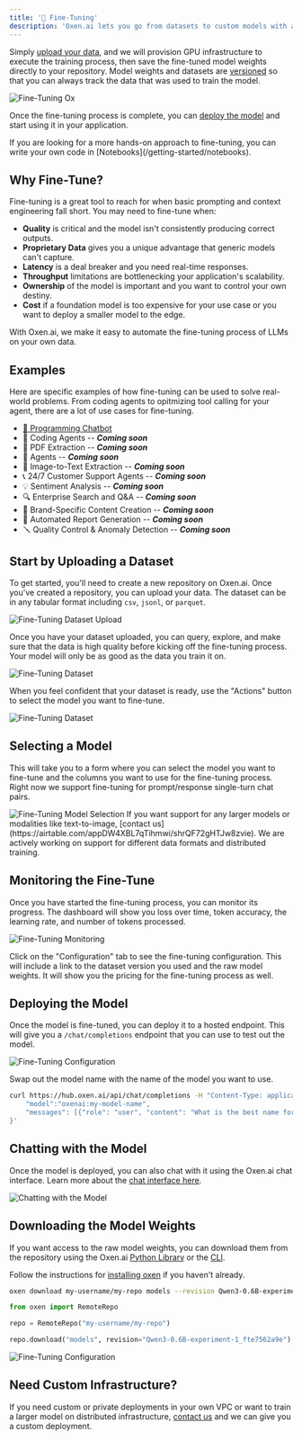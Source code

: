 ```yaml
---
title: '🦾 Fine-Tuning'
description: 'Oxen.ai lets you go from datasets to custom models with a few clicks.'
---
```


Simply [upload your data](/getting-started/datasets), and we will provision GPU infrastructure to execute the training process, then save the fine-tuned model weights directly to your repository. Model weights and datasets are [versioned](/getting-started/versioning) so that you can always track the data that was used to train the model.

<img alt="Fine-Tuning Ox" className="rounded-xl" src="/images/fine_tuning/fine-tune-ox.jpg" />

Once the fine-tuning process is complete, you can [deploy the model](/getting-started/inference) and start using it in your application.

<Info>
If you are looking for a more hands-on approach to fine-tuning, you can write your own code in [Notebooks](/getting-started/notebooks).
</Info>

## Why Fine-Tune?

Fine-tuning is a great tool to reach for when basic prompting and context engineering fall short. You may need to fine-tune when:

* **Quality** is critical and the model isn't consistently producing correct outputs.
* **Proprietary Data** gives you a unique advantage that generic models can't capture.
* **Latency**  is a deal breaker and you need real-time responses.
* **Throughput** limitations are bottlenecking your application's scalability.
* **Ownership** of the model is important and you want to control your own destiny.
* **Cost** if a foundation model is too expensive for your use case or you want to deploy a smaller model to the edge.

With Oxen.ai, we make it easy to automate the fine-tuning process of LLMs on your own data.

## Examples
Here are specific examples of how fine-tuning can be used to solve real-world problems. From coding agents to opitmizing tool calling for your agent, there are a lot of use cases for fine-tuning.
- [💬 Programming Chatbot](/examples/fine-tuning/chatbots)
- 🤖 Coding Agents -- <em>**Coming soon**</em>
- 📄 PDF Extraction -- <em>**Coming soon**</em>
- 🦾 Agents -- <em>**Coming soon**</em>
- 📸 Image-to-Text Extraction -- <em>**Coming soon**</em>
- 📞 24/7 Customer Support Agents -- <em>**Coming soon**</em>
- 💡 Sentiment Analysis -- <em>**Coming soon**</em>
- 🔍 Enterprise Search and Q&A -- <em>**Coming soon**</em>
- 🎨 Brand-Specific Content Creation -- <em>**Coming soon**</em>
- 📝 Automated Report Generation -- <em>**Coming soon**</em>
- 🪛 Quality Control & Anomaly Detection -- <em>**Coming soon**</em>

## Start by Uploading a Dataset

To get started, you'll need to create a new repository on Oxen.ai. Once you've created a repository, you can upload your data. The dataset can be in any tabular format including `csv`, `jsonl`, or `parquet`.

<img alt="Fine-Tuning Dataset Upload" className="rounded-xl" src="/images/fine_tuning/fine-tune-upload-file.png" />

Once you have your dataset uploaded, you can query, explore, and make sure that the data is high quality before kicking off the fine-tuning process. Your model will only be as good as the data you train it on.

![Fine-Tuning Dataset](/images/fine_tuning/fine-tune-dataset.png)

When you feel confident that your dataset is ready, use the "Actions" button to select the model you want to fine-tune.

<img alt="Fine-Tuning Dataset" className="rounded-xl" src="/images/fine_tuning/fine-tune-actions.png" />

## Selecting a Model

This will take you to a form where you can select the model you want to fine-tune and the columns you want to use for the fine-tuning process. Right now we support fine-tuning for prompt/response single-turn chat pairs.

<img alt="Fine-Tuning Model Selection" className="rounded-xl" src="/images/fine_tuning/fine-tune-model-selection.png" />

<Info>
If you want support for any larger models or modalities like text-to-image, [contact us](https://airtable.com/appDW4XBL7qTihmwi/shrQF72gHTJw8zvie). We are actively working on support for different data formats and distributed training.
</Info>


## Monitoring the Fine-Tune

Once you have started the fine-tuning process, you can monitor its progress. The dashboard will show you loss over time, token accuracy, the learning rate, and number of tokens processed.

<img alt="Fine-Tuning Monitoring" className="rounded-xl" src="/images/fine_tuning/fine-tune-monitoring.png" />

Click on the "Configuration" tab to see the fine-tuning configuration. This will include a link to the dataset version you used and the raw model weights. It will show you the pricing for the fine-tuning process as well.

## Deploying the Model

Once the model is fine-tuned, you can deploy it to a hosted endpoint. This will give you a `/chat/completions` endpoint that you can use to test out the model.

<img alt="Fine-Tuning Configuration" className="rounded-xl" src="/images/fine_tuning/fine-tune-deploy-model.png" />

Swap out the model name with the name of the model you want to use.

```bash
curl https://hub.oxen.ai/api/chat/completions -H "Content-Type: application/json" -d '{
    "model":"oxenai:my-model-name",
    "messages": [{"role": "user", "content": "What is the best name for a friendly ox?"}],
}'
```

## Chatting with the Model

Once the model is deployed, you can also chat with it using the Oxen.ai chat interface. Learn more about the [chat interface here](/getting-started/inference).

<img alt="Chatting with the Model" className="rounded-xl" src="/images/chat/chat_window_powerful_coffee_chimpanzee.png" />


## Downloading the Model Weights

If you want access to the raw model weights, you can download them from the repository using the Oxen.ai [Python Library](/getting-started/python) or the [CLI](/getting-started/cli).

Follow the instructions for [installing oxen](/getting-started/install) if you haven't already.

<CodeGroup>

```bash CLI
oxen download my-username/my-repo models --revision Qwen3-0.6B-experiment-1_fte7562a9e
```

```python Python
from oxen import RemoteRepo

repo = RemoteRepo("my-username/my-repo")

repo.download("models", revision="Qwen3-0.6B-experiment-1_fte7562a9e")
```

</CodeGroup>

<img alt="Fine-Tuning Configuration" className="rounded-xl" src="/images/fine_tuning/fine-tune-model-weights.png" />

## Need Custom Infrastructure?

If you need custom or private deployments in your own VPC or want to train a larger model on distributed infrastructure, [contact us](https://airtable.com/appDW4XBL7qTihmwi/shrQF72gHTJw8zvie) and we can give you a custom deployment.